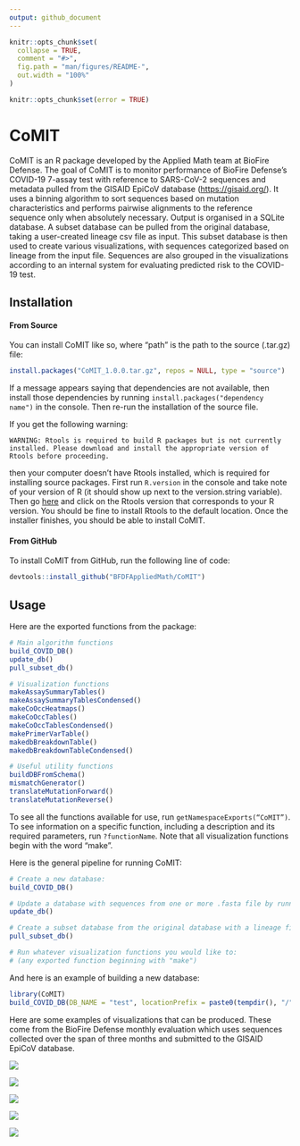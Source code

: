 ```yaml
---
output: github_document
---
```


```r
knitr::opts_chunk$set(
  collapse = TRUE,
  comment = "#>",
  fig.path = "man/figures/README-",
  out.width = "100%"
)
```

```r
knitr::opts_chunk$set(error = TRUE)
```

# CoMIT

CoMIT is an R package developed by the Applied Math team at BioFire Defense. The goal of CoMIT is to monitor performance of BioFire Defense's COVID-19 7-assay test with reference to SARS-CoV-2 sequences and metadata pulled from the GISAID EpiCoV database (<https://gisaid.org/>). It uses a binning algorithm to sort sequences based on mutation characteristics and performs pairwise alignments to the reference sequence only when absolutely necessary. Output is organised in a SQLite database. A subset database can be pulled from the original database, taking a user-created lineage csv file as input. This subset database is then used to create various visualizations, with sequences categorized based on lineage from the input file. Sequences are also grouped in the visualizations according to an internal system for evaluating predicted risk to the COVID-19 test.

## Installation

#### From Source

You can install CoMIT like so, where "path" is the path to the source (.tar.gz) file:

``` r
install.packages("CoMIT_1.0.0.tar.gz", repos = NULL, type = "source")
```

If a message appears saying that dependencies are not available, then install those dependencies by running `install.packages("dependency name")` in the console. Then re-run the installation of the source file.

If you get the following warning:

`WARNING: Rtools is required to build R packages but is not currently installed. Please download and install the appropriate version of Rtools before proceeding.`

then your computer doesn't have Rtools installed, which is required for installing source packages. First run `R.version` in the console and take note of your version of R (it should show up next to the version.string variable). Then go [here](https://cran.r-project.org/bin/windows/Rtools/) and click on the Rtools version that corresponds to your R version. You should be fine to install Rtools to the default location. Once the installer finishes, you should be able to install CoMIT.

#### From GitHub

To install CoMIT from GitHub, run the following line of code:

``` r
devtools::install_github("BFDFAppliedMath/CoMIT")
```

## Usage

Here are the exported functions from the package:

``` r
# Main algorithm functions
build_COVID_DB()
update_db()
pull_subset_db()

# Visualization functions
makeAssaySummaryTables()
makeAssaySummaryTablesCondensed()
makeCoOccHeatmaps()
makeCoOccTables()
makeCoOccTablesCondensed()
makePrimerVarTable()
makedbBreakdownTable()
makedbBreakdownTableCondensed()

# Useful utility functions
buildDBFromSchema()
mismatchGenerator()
translateMutationForward()
translateMutationReverse()
```

To see all the functions available for use, run `getNamespaceExports(“CoMIT”)`. To see information on a specific function, including a description and its required parameters, run `?functionName`. Note that all visualization functions begin with the word "make".

Here is the general pipeline for running CoMIT:

``` r
# Create a new database: 
build_COVID_DB()

# Update a database with sequences from one or more .fasta file by running them against the BioFire defense Covid-19 test primers (run the sorting algorithm): 
update_db()

# Create a subset database from the original database with a lineage file:
pull_subset_db()

# Run whatever visualization functions you would like to:
# (any exported function beginning with "make")
```

And here is an example of building a new database:

```r
library(CoMIT)
build_COVID_DB(DB_NAME = "test", locationPrefix = paste0(tempdir(), "/"), include_all_assays = TRUE, force = TRUE, silently = FALSE)
```

Here are some examples of visualizations that can be produced. These come from the BioFire Defense monthly evaluation which uses sequences collected over the span of three months and submitted to the GISAID EpiCoV database.

![](man/figures/assay_summary_hr.png)

![](man/figures/co_occ_hr.png)

![](man/figures/heatmap_hr.png)

![](man/figures/database_breakdown.png)

![](man/figures/primer_variant_vis.png)

